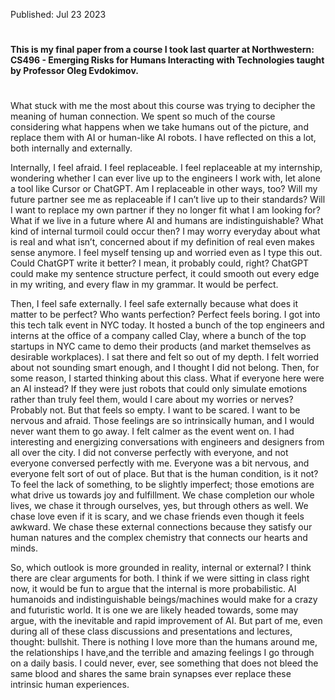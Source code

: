 <p className="text-sm text-zinc-500 dark:text-zinc-400">Published: Jul 23 2023</p>
<Cover
  src="https://literative.com/wp-content/uploads/Issac-Asimov.png"
  alt="Isaac Asimov illustration - sourced from literative.com"
  caption="isaac asimov"
/>

#

**This is my final paper from a course I took last quarter at Northwestern: CS496 - Emerging Risks for Humans Interacting with
Technologies taught by Professor Oleg Evdokimov.**

#

What stuck with me the most about this course was trying to decipher the meaning of human connection. We spent so much of the course considering what happens when we take humans out of the picture, and replace them with AI or human-like AI robots. I have reflected on this a lot, both internally and externally. 

 

Internally, I feel afraid. I feel replaceable. I feel replaceable at my internship, wondering whether I can ever live up to the engineers I work with, let alone a tool like Cursor or ChatGPT. Am I replaceable in other ways, too? Will my future partner see me as replaceable if I can’t live up to their standards? Will I want to replace my own partner if they no longer fit what I am looking for? What if we live in a future where AI and humans are indistinguishable? What kind of internal turmoil could occur then? I may worry everyday about what is real and what isn’t, concerned about if my definition of real even makes sense anymore. I feel myself tensing up and worried even as I type this out. Could ChatGPT write it better? I mean, it probably could, right? ChatGPT could make my sentence structure perfect, it could smooth out every edge in my writing, and every flaw in my grammar. It would be perfect.

 

Then, I feel safe externally. I feel safe externally because what does it matter to be perfect? Who wants perfection? Perfect feels boring. I got into this tech talk event in NYC today. It hosted a bunch of the top engineers and interns at the office of a company called Clay, where a bunch of the top startups in NYC came to demo their products (and market themselves as desirable workplaces). I sat there and felt so out of my depth. I felt worried about not sounding smart enough, and I thought I did not belong. Then, for some reason, I started thinking about this class. What if everyone here were an AI instead? If they were just robots that could only simulate emotions rather than truly feel them, would I care about my worries or nerves? Probably not. But that feels so empty. I want to be scared. I want to be nervous and afraid. Those feelings are so intrinsically human, and I would never want them to go away. I felt calmer as the event went on. I had interesting and energizing conversations with engineers and designers from all over the city. I did not converse perfectly with everyone, and not everyone conversed perfectly with me. Everyone was a bit nervous, and everyone felt sort of out of place. But that is the human condition, is it not? To feel the lack of something, to be slightly imperfect; those emotions are what drive us towards joy and fulfillment. We chase completion our whole lives, we chase it through ourselves, yes, but through others as well. We chase love even if it is scary, and we chase friends even though it feels awkward. We chase these external connections because they satisfy our human natures and the complex chemistry that connects our hearts and minds. 

 

So, which outlook is more grounded in reality, internal or external? I think there are clear arguments for both. I think if we were sitting in class right now, it would be fun to argue that the internal is more probabilistic. AI humanoids and indistinguishable beings/machines would make for a crazy and futuristic world. It is one we are likely headed towards, some may argue, with the inevitable and rapid improvement of AI. But part of me, even during all of these class discussions and presentations and lectures, thought: bullshit. There is nothing I love more than the humans around me, the relationships I have,and the terrible and amazing feelings I go through on a daily basis. I could never, ever, see something that does not bleed the same blood and shares the same brain synapses ever replace these intrinsic human experiences.